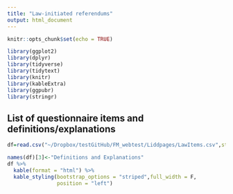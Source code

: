 ```yaml
---
title: "Law-initiated referendums"
output: html_document
---
```


```r
knitr::opts_chunk$set(echo = TRUE)
```


```r
library(ggplot2)
library(dplyr)
library(tidyverse)
library(tidytext)
library(knitr)
library(kableExtra)
library(ggpubr)
library(stringr)
```

## List of questionnaire items and definitions/explanations
```r
df=read.csv("~/Dropbox/testGitHub/FM_webtest/Liddpages/LawItems.csv",stringsAsFactors = F)

names(df)[3]<-"Definitions and Explanations"
df %>% 
  kable(format = "html") %>%
  kable_styling(bootstrap_options = "striped",full_width = F,
                position = "left")
```

